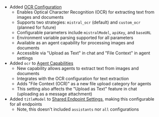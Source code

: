 - Added [OCR Configuration](/docs/configuration/librechat_yaml/object_structure/ocr)
  - Enables Optical Character Recognition (OCR) for extracting text from images and documents
  - Supports two strategies: `mistral_ocr` (default) and `custom_ocr` (planned for future)
  - Configurable parameters include `mistralModel`, `apiKey`, and `baseURL`
  - Environment variable parsing supported for all parameters
  - Available as an agent capability for processing images and documents
  - Accessible via "Upload as Text" in chat and "File Context" in agent settings
- Added `ocr` to [Agent Capabilities](/docs/configuration/librechat_yaml/object_structure/agents#capabilities)
  - New capability allows agents to extract text from images and documents
  - Integrates with the OCR configuration for text extraction
  - Adds "File Context (OCR)" as a new file upload category for agents
  - This setting also affects the "Upload as Text" feature in chat (uploading as a message attachment)
- Added `titleModel` to [Shared Endpoint Settings](), making this configurable for all endpoints
  - Note, this doesn't included `assistants` nor `all` configurations
